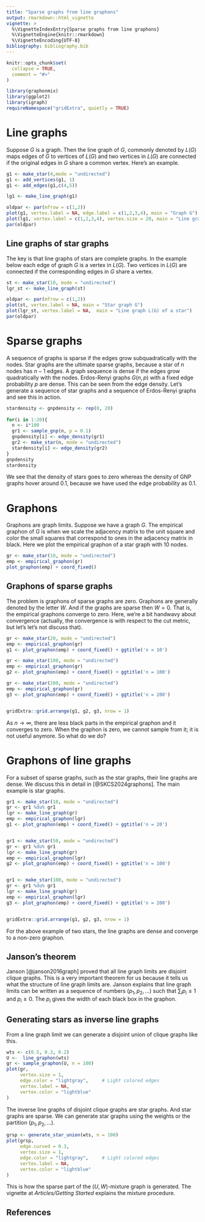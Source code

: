 ```yaml
---
title: "Sparse graphs from line graphons"
output: rmarkdown::html_vignette
vignette: >
  %\VignetteIndexEntry{Sparse graphs from line graphons}
  %\VignetteEngine{knitr::rmarkdown}
  %\VignetteEncoding{UTF-8}
bibliography: bibliography.bib
---
```


```r
knitr::opts_chunk$set(
  collapse = TRUE,
  comment = "#>"
)
```

```r
library(graphonmix)
library(ggplot2)
library(igraph)
requireNamespace("gridExtra", quietly = TRUE)
```

# Line graphs 

Suppose $G$ is a graph. Then the line graph of $G$, commonly denoted by $L(G)$ maps edges of $G$ to vertices of $L(G)$ and two vertices in $L(G)$ are connected if the original edges in $G$ share a common vertex.  Here's an example. 

```r
g1 <- make_star(4,mode = "undirected")
g1 <- add_vertices(g1, 1)
g1 <- add_edges(g1,c(4,5))

lg1 <- make_line_graph(g1)

oldpar <- par(mfrow = c(1,2))
plot(g1, vertex.label = NA, edge.label = c(1,2,3,4), main = "Graph G")
plot(lg1, vertex.label = c(1,2,3,4), vertex.size = 20, main = "Line graph L(G)")
par(oldpar)
```

## Line graphs of star graphs

The key is that line graphs of stars are complete graphs. In the example below each edge of graph $G$ is a vertex in $L(G)$. Two vertices in $L(G)$ are connected if the corresponding edges in $G$ share a vertex. 

```r
st <- make_star(10, mode = "undirected")
lgr_st <- make_line_graph(st)

oldpar <- par(mfrow = c(1,2))
plot(st, vertex.label = NA, main = "Star graph G")
plot(lgr_st, vertex.label = NA,  main = "Line graph L(G) of a star")
par(oldpar)
```

# Sparse graphs

A sequence of graphs is sparse if the edges grow subquadratically with the nodes. Star graphs are the ultimate sparse graphs, because a star of $n$ nodes has $n-1$ edges. A graph sequence is dense if the edges grow quadratically with the nodes. Erdos-Renyi graphs $G(n,p)$ with a fixed edge probability $p$ are dense. This can be seen from the edge density. Let's generate a sequence of star graphs and a sequence of Erdos-Renyi graphs and see this in action. 

```r
stardensity <- gnpdensity <- rep(0, 20)
 
for(i in 1:20){
  n <- i*100
  gr1 <- sample_gnp(n, p = 0.1)
  gnpdensity[i] <- edge_density(gr1)
  gr2 <- make_star(n, mode = "undirected")
  stardensity[i] <- edge_density(gr2)
}
gnpdensity
stardensity
```

We see that the density of stars goes to zero whereas the density of GNP graphs hover around 0.1, because we have used the edge probability as 0.1.  


# Graphons

Graphons are graph limits. Suppose we have a graph $G$. The empirical graphon of $G$ is when we scale the adjacency matrix to the unit square and color the small squares that correspond to ones in the adjacency matrix in black. Here we plot the empirical graphon of a star graph with 10 nodes. 

```r
gr <- make_star(10, mode = "undirected")
emp <- empirical_graphon(gr)
plot_graphon(emp) + coord_fixed()
```

## Graphons of sparse graphs

The problem is graphons of sparse graphs are zero. Graphons are generally denoted by the letter $W$. And if the graphs are sparse then $W = 0$. That is, the empirical graphons converge to zero. Here, we're a bit handwavy about convergence (actually, the convergence is with respect to the cut metric, but let's let's not discuss that).

```r
gr <- make_star(20, mode = "undirected")
emp <- empirical_graphon(gr)
g1 <- plot_graphon(emp) + coord_fixed() + ggtitle('n = 10')

gr <- make_star(100, mode = "undirected") 
emp <- empirical_graphon(gr)
g2 <- plot_graphon(emp) + coord_fixed() + ggtitle('n = 100')

gr <- make_star(200, mode = "undirected")
emp <- empirical_graphon(gr)
g3 <- plot_graphon(emp) + coord_fixed() + ggtitle('n = 200')


gridExtra::grid.arrange(g1, g2, g3, nrow = 1)

```

As $n \to \infty$, there are less black parts in the empirical graphon and it converges to zero. When the graphon is zero, we cannot sample from it; it is not useful anymore. So what do we do?

# Graphons of line graphs

For a subset of sparse graphs, such as the star graphs, their line graphs are dense. We discuss this in detail in [@SKCS2024graphons]. The main example is star graphs. 

```r
gr1 <- make_star(10, mode = "undirected")
gr <- gr1 %du% gr1
lgr <- make_line_graph(gr)
emp <- empirical_graphon(lgr)
g1 <- plot_graphon(emp) + coord_fixed() + ggtitle('n = 20')


gr1 <- make_star(50, mode = "undirected")
gr <- gr1 %du% gr1
lgr <- make_line_graph(gr)
emp <- empirical_graphon(lgr)
g2 <- plot_graphon(emp) + coord_fixed() + ggtitle('n = 100')


gr1 <- make_star(100, mode = "undirected")
gr <- gr1 %du% gr1
lgr <- make_line_graph(gr)
emp <- empirical_graphon(lgr)
g3 <- plot_graphon(emp) + coord_fixed() + ggtitle('n = 200')


gridExtra::grid.arrange(g1, g2, g3, nrow = 1)


```

For the above example of two stars, the line graphs are dense and converge to a non-zero graphon. 


## Janson's theorem

Janson [@janson2016graph] proved that all line graph limits are disjoint clique graphs. This is a very important theorem for us because it tells us what the structure of line graph limits are. Janson explains that line graph limits can be written as a sequence of numbers $(p_1, p_2, \ldots)$ such that $\sum_i p_i \leq 1$ and $p_i \geq 0$. The $p_i$ gives the width of each black box in the graphon.   


## Generating stars as inverse line graphs
From a line graph limit we can generate a disjoint union of clique graphs like this. 

```r
wts <- c(0.5, 0.3, 0.2)
U <-  line_graphon(wts)
gr <- sample_graphon(U, n = 100)
plot(gr,
     vertex.size = 1,
     edge.color = "lightgray",     # Light colored edges
     vertex.label = NA,
     vertex.color = "lightblue"
)
```

The inverse line graphs of disjoint clique graphs are star graphs. And star graphs are sparse. We can generate star graphs using the weights or the partition $(p_1, p_2, \ldots)$.

```r
grsp <- generate_star_union(wts, n = 100)
plot(grsp,
     edge.curved = 0.3,
     vertex.size = 1,
     edge.color = "lightgray",     # Light colored edges
     vertex.label = NA,
     vertex.color = "lightblue"
)
```

This is how the sparse part of the $(U,W)$-mixture graph is generated. The vignette at  *Articles/Getting Started* explains the mixture procedure. 

## References



